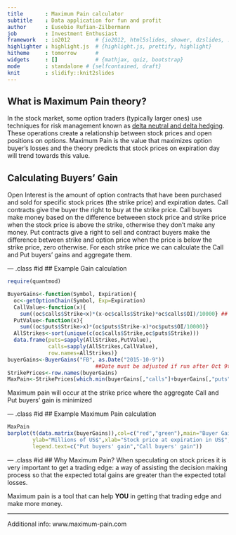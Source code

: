 ```yaml
---
title       : Maximum Pain calculator
subtitle    : Data application for fun and profit
author      : Eusebio Rufian-Zilbermann
job         : Investment Enthusiast
framework   : io2012        # {io2012, html5slides, shower, dzslides, ...}
highlighter : highlight.js  # {highlight.js, prettify, highlight}
hitheme     : tomorrow      # 
widgets     : []            # {mathjax, quiz, bootstrap}
mode        : standalone # {selfcontained, draft}
knit        : slidify::knit2slides
---
```


## What is Maximum Pain theory?
In the stock market, some option traders (typically larger ones) use techniques 
for risk management known as [delta neutral and delta hedging](https://en.wikipedia.org/wiki/Delta_neutral). These operations create a relationship between stock prices and open positions on options. Maximum Pain is the value that maximizes option buyer's losses and the theory predicts that stock prices on expiration day will trend towards this value.

## Calculating Buyers' Gain

Open Interest is the amount of option contracts that have been purchased and sold for specific stock prices (the strike price) and expiration dates. Call contracts give the buyer the right to buy at the strike price. Call buyers make money based on the difference betweeen stock price and strike price when the stock price is above the strike, otherwise they don't make any money. Put contracts give a right to sell and contract buyers make the difference between strike and option price when the price is below the strike price, zero otherwise. For each strike price we can calculate the Call and Put buyers' gains and aggregate them.

--- .class #id 
## Example Gain calculation
```r
require(quantmod)
```

```r
BuyerGains<-function(Symbol, Expiration){  
  oc<-getOptionChain(Symbol, Exp=Expiration)  
  CallValue<-function(x){
    sum((oc$calls$Strike<x)*(x-oc$calls$Strike)*oc$calls$OI)/10000} ## Million $
  PutValue<-function(x){
    sum((oc$puts$Strike>x)*(oc$puts$Strike-x)*oc$puts$OI/10000)} 
  AllStrikes<-sort(unique(c(oc$calls$Strike,oc$puts$Strike)))
  data.frame(puts=sapply(AllStrikes,PutValue),
             calls=sapply(AllStrikes,CallValue),
             row.names=AllStrikes)}
buyerGains<-BuyerGains("FB", as.Date("2015-10-9")) 
                            ##Date must be adjusted if run after Oct 9th 2015
StrikePrices<-row.names(buyerGains)
MaxPain<-StrikePrices[which.min(buyerGains[,"calls"]+buyerGains[,"puts"])]
```
Maximum pain will occur at the strike price where the aggregate Call and Put buyers' gain is minimized

--- .class #id 
## Example Maximum Pain calculation
```r
MaxPain
barplot(t(data.matrix(buyerGains)),col=c("red","green"),main="Buyer Gains",
        ylab="Millions of US$",xlab="Stock price at expiration in US$",
        legend.text=c("Put buyers' gain","Call buyers' gain"))
```

--- .class #id 
## Why Maximum Pain?
When speculating on stock prices it is very important to get a trading edge: a way of assisting the decision making process so that the expected total gains are greater than the expected total losses.  

Maximum pain is a tool that can help **YOU** in getting that trading edge and make more money.  
  
  
* * *
Additional info: www.maximum-pain.com